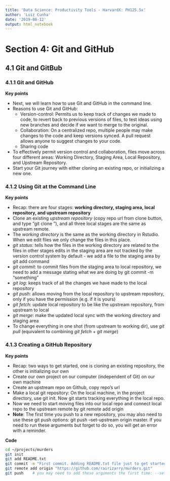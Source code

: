 ```yaml
---
title: 'Data Science: Productivity Tools - HarvardX: PH125.5x'
author: 'Luiz Cunha'
date: '2019-08-12'
output: html_notebook
---
```


# Section 4: Git and GitHub

## 4.1 Git and GitBub

### 4.1.1 Git and GitHub

**Key points**

* Next, we will learn how to use Git and GitHub in the command line.
* Reasons to use Git and GitHub:
  + Version-control: Permits us to keep track of changes we made to code, to revert back to previous versions of files, to test ideas using new branches and decide if we want to merge to the original.
  + Collaboration: On a centralized repo, multiple people may make changes to the code and keep versions synced. A pull request allows anyone to suggest changes to your code.
  + Sharing code
* To effectively permit version control and collaboration, files move across four different areas: Working Directory, Staging Area, Local Repository, and Upstream Repository.
* Start your Git journey with either cloning an existing repo, or initializing a new one.

### 4.1.2 Using Git at the Command Line

**Key points**

* Recap: there are four stages: **working directory, staging area, local repository, and upstream repository**
* Clone an existing *upstream repository* (copy repo url from clone button, and type "git clone <url>"), and all three local stages are the same as upstream remote.
* The *working directory* is the same as the working directory in Rstudio. When we edit files we only change the files in this place.
* *git status*: tells how the files in the working directory are related to the files in other stages
edits in the staging area are not tracked by the version control system by default - we add a file to the staging area by git add command
* *git commit*: to commit files from the staging area to local repository, we need to add a message stating what we are doing by git commit -m "something"
* *git log*: keeps track of all the changes we have made to the local repository
* *git push*: allows moving from the local repository to upstream repository, only if you have the permission (e.g. if it is yours)
* *git fetch*: update local repository to  be like the upstream repository, from upstream to local
* *git merge*: make the updated local sync with the working directory and staging area
* To change everything in one shot (from upstream to working dir), use *git pull* (equivalent to combining *git fetch* + *git merge*)


### 4.1.3 Creating a GitHub Repository

**Key points**

* Recap: two ways to get started, one is cloning an existing repository, the other is initializing our own
* Create our own project on our computer (independent of Git) on our own machine
* Create an upstream repo on Github, copy repo's url
* Make a local git repository: On the local machine, in the project directory, use git init. Now git starts tracking everything in the local repo.
* Now we need to start moving files into our local repo and connect local repo to the upstream remote by  git remote add origin <url>
* **Note**: The first time you push to a new repository, you may also need to use these git push options: git push --set-upstream origin master. If you need to run these arguments but forget to do so, you will get an error with a reminder.

**Code**

```bash
cd ~/projects/murders
git init
git add README.txt
git commit -m "First commit. Adding README.txt file just to get started"
git remote add origin "https://github.com/rairizarry/murders.git"
git push    # you may need to add these arguments the first time: --set-upstream origin master
```

